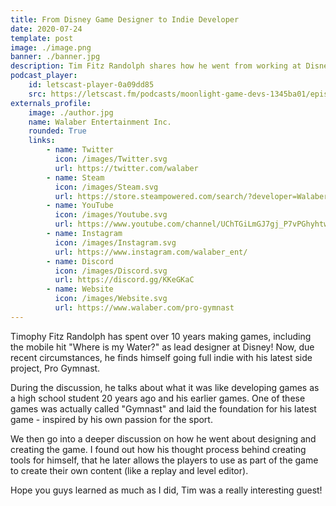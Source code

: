 ```yaml
---
title: From Disney Game Designer to Indie Developer
date: 2020-07-24
template: post
image: ./image.png
banner: ./banner.jpg
description: Tim Fitz Randolph shares how he went from working at Disney for many years to making his own sports game.
podcast_player:
    id: letscast-player-0a09dd85
    src: https://letscast.fm/podcasts/moonlight-game-devs-1345ba01/episodes/from-disney-game-designer-to-indie-developer/player.js
externals_profile:
    image: ./author.jpg
    name: Walaber Entertainment Inc.
    rounded: True
    links:
        - name: Twitter
          icon: /images/Twitter.svg
          url: https://twitter.com/walaber
        - name: Steam
          icon: /images/Steam.svg
          url: https://store.steampowered.com/search/?developer=Walaber%20Entertainment%20LLC&snr=1_5_9__2000
        - name: YouTube
          icon: /images/Youtube.svg
          url: https://www.youtube.com/channel/UChTGiLmGJ7gj_P7vPGhyhtw
        - name: Instagram
          icon: /images/Instagram.svg
          url: https://www.instagram.com/walaber_ent/
        - name: Discord
          icon: /images/Discord.svg
          url: https://discord.gg/KKeGKaC
        - name: Website
          icon: /images/Website.svg
          url: https://www.walaber.com/pro-gymnast
---
```



Timophy Fitz Randolph has spent over 10 years making games, including the mobile hit "Where is my Water?" as lead designer at Disney! Now, due recent circumstances, he finds himself 
going full indie with his latest side project, Pro Gymnast.  
  
<ProGymnast />

During the discussion, he talks about what it was like developing games as a high school student 20 years ago and his earlier games. One of these games was actually called "Gymnast" and 
laid the foundation for his latest game - inspired by his own passion for the sport.

We then go into a deeper discussion on how he went about designing and creating the game. I found out how his thought process behind creating tools for himself, that he later allows the players 
to use as part of the game to create their own content (like a replay and level editor).

Hope you guys learned as much as I did, Tim was a really interesting guest!
  